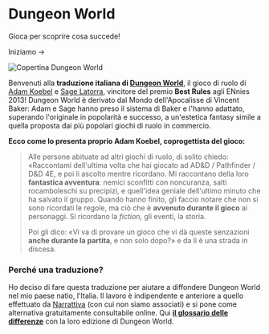 
# Dungeon World

Gioca per scoprire cosa succede!
<br/>
<Link className={styles.cta} href="/il-gioco/introduzione">Iniziamo <span>→</span></Link>

![Copertina Dungeon World](/assets/header-bg.jpg)

Benvenuti alla **traduzione italiana di [Dungeon World](dungeon-world.com/)**, il gioco di ruolo di [Adam Koebel](www.adam-koebel.com/) e [Sage Latorra](www.latorra.org/), vincitore del premio **Best Rules** agli ENnies 2013! Dungeon World è derivato dal Mondo dell'Apocalisse di Vincent Baker: Adam e Sage hanno preso il sistema di Baker e l'hanno adattato, superando l'originale in popolarità e successo, a un'estetica fantasy simile a quella proposta dai più popolari giochi di ruolo in commercio.

**Ecco come lo presenta proprio Adam Koebel, coprogettista del gioco:**

> Alle persone abituate ad altri giochi di ruolo, di solito chiedo: «Raccontami dell'ultima volta che hai giocato ad AD&D / Pathfinder / D&D 4E, e poi li ascolto mentre ricordano. Mi raccontano della loro **fantastica avventura**: nemici sconfitti con noncuranza, salti rocamboleschi su precipizi, e quell'idea geniale dell'ultimo minuto che ha salvato il gruppo. Quando hanno finito, gli faccio notare che non si sono ricordati le regole, ma ciò che è **avvenuto durante il gioco** ai personaggi. Si ricordano la _fiction_, gli eventi, la storia.
>
> Poi gli dico: «Vi va di provare un gioco che vi dà queste senzazioni **anche durante la partita**, e non solo dopo?» e da lì è una strada in discesa.

### Perché una traduzione?

Ho deciso di fare questa traduzione per aiutare a diffondere Dungeon World nel mio paese natìo, l'Italia. Il lavoro è indipendente e anteriore a quello effettuato da [Narrattiva](www.narrattiva.it) (con cui non siamo associati) e si pone come alternativa gratuitamente consultabile online. Qui **[il glossario delle differenze](/glossario)** con la loro edizione di Dungeon World.